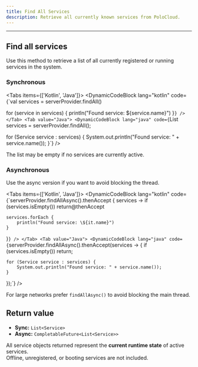 ```yaml
---
title: Find All Services
description: Retrieve all currently known services from PoloCloud.
---
```

---

## Find all services

Use this method to retrieve a list of all currently registered or running services in the system.

### Synchronous

<Tabs items={['Kotlin', 'Java']}>
  <Tab value="Kotlin">
    <DynamicCodeBlock
      lang="kotlin"
      code={`val services = serverProvider.findAll()

for (service in services) {
    println("Found service: \${service.name}")
}`}
    />
  </Tab>
  <Tab value="Java">
    <DynamicCodeBlock
      lang="java"
      code={`List<Service> services = serverProvider.findAll();

for (Service service : services) {
    System.out.println("Found service: " + service.name());
}`}
    />
  </Tab>
</Tabs>

<Callout type="info">
  The list may be empty if no services are currently active.
</Callout>

### Asynchronous

Use the async version if you want to avoid blocking the thread.

<Tabs items={['Kotlin', 'Java']}>
  <Tab value="Kotlin">
    <DynamicCodeBlock
      lang="kotlin"
      code={`serverProvider.findAllAsync().thenAccept { services ->
    if (services.isEmpty()) return@thenAccept

    services.forEach {
        println("Found service: \${it.name}")
    }
}`}
    />
  </Tab>
  <Tab value="Java">
    <DynamicCodeBlock
      lang="java"
      code={`serverProvider.findAllAsync().thenAccept(services -> {
    if (services.isEmpty()) return;

    for (Service service : services) {
        System.out.println("Found service: " + service.name());
    }
});`}
    />
  </Tab>
</Tabs>

<Callout type="tip">
  For large networks prefer <code>findAllAsync()</code> to avoid blocking the main thread.
</Callout>

## Return value

- **Sync:** <code>List&lt;Service&gt;</code>  
- **Async:** <code>CompletableFuture&lt;List&lt;Service&gt;&gt;</code>

All service objects returned represent the **current runtime state** of active services.  
Offline, unregistered, or booting services are not included.